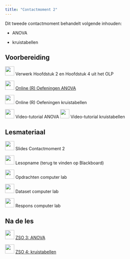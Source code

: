 ```yaml
---
title: "Contactmoment 2"
---
```


Dit tweede contactmoment behandelt volgende inhouden:

-   ANOVA

-   kruistabellen

## Voorbereiding

![](/images/icons/book.png){width="30"} Verwerk Hoofdstuk 2 en Hoofdstuk 4 uit het OLP

![](/images/icons/singletutorial.png){width="30"} [Online (R) Oefeningen ANOVA](/Zelftest_ANOVA.qmd)

![](/images/icons/singletutorial.png){width="30"} Online (R) Oefeningen kruistabellen

![](/images/icons/zz_video_camera.png){width="30"} Video-tutorial ANOVA
![](/images/icons/zz_video_camera.png){width="30"} Video-tutorial kruistabellen

## Lesmateriaal

![](/images/icons/zz_slides.png){width="30"} Slides Contactmoment 2

![](/images/icons/zz_video_camera.png){width="30"} Lesopname (terug te vinden op Blackboard)

![](/images/icons/guided-practice.png){width="30"} Opdrachten computer lab

![](/images/icons/data.png){width="30"} Dataset computer lab

![](/images/icons/worked-example.png){width="30"} Respons computer lab

## Na de les

![](/images/icons/singlelab.png){width="30"} [ZSO 3: ANOVA](/ZSO/ZSO3.qmd)

![](/images/icons/singlelab.png){width="30"} [ZSO 4: kruistabellen](/ZSO/ZSO4.qmd)